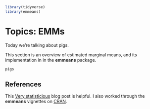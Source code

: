 ```r
library(tidyverse)
library(emmeans)
```

# Topics: EMMs {#EMMs}

:::rmdnote
Today we're talking about pigs.
:::

This section is an overview of estimated marginal means, and its implementation in in the **emmeans** package. 

```r
pigs
```


## References

This [Very statisticious](https://aosmith.rbind.io/2019/03/25/getting-started-with-emmeans/) blog post is helpful. I also worked through the **emmeans** vignettes on [CRAN](https://cran.r-project.org/web/packages/emmeans/).
